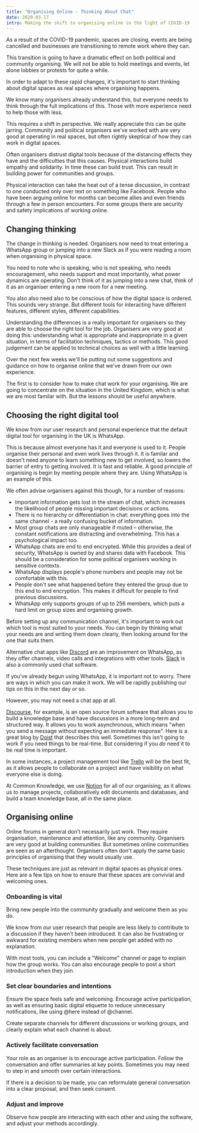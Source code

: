 ```yaml
---
title: "Organising Online - Thinking About Chat"
date: 2020-03-17
intro: Making the shift to organising online in the light of COVID-19
---
```

As a result of the COVID-19 pandemic, spaces are closing, events are being cancelled and businesses are transitioning to remote work where they can. 

This transition is going to have a dramatic effect on both political and community organising. We will not be able to hold meetings and events, let alone lobbies or protests for quite a while.

In order to adapt to these rapid changes, it's important to start thinking about digital spaces as real spaces where organising happens.

We know many organisers already understand this, but everyone needs to think through the full implications of this. Those with more experience need to help those with less.

This requires a shift in perspective. We really appreciate this can be quite jarring. Community and political organisers we've worked with are very good at operating in real spaces, but often rightly skeptical of how they can work in digital spaces.

Often organisers distrust digital tools because of the distancing effects they have and the difficulties that this causes. Physical interactions build empathy and solidarity. In time these can build trust. This can result in building power for communities and groups. 

Physical interaction can take the heat out of a tense discussion, in contrast to one conducted only over text on something like Facebook. People who have been arguing online for months can become allies and even friends through a few in person encounters. For some groups there are security and safety implications of working online.

## Changing thinking

The change in thinking is needed. Organisers now need to treat entering a WhatsApp group or jumping into a new Slack as if you were reading a room when organising in physical space. 

You need to note who is speaking, who is not speaking, who needs encouragement, who needs support and most importantly, what power dynamics are operating. Don't think of it as jumping into a new chat, think of it as an organiser entering a new room for a new meeting.

You also also need also to be conscious of how the digital space is ordered. This sounds very strange. But different tools for interacting have different features, different styles, different capabilities.

Understanding the differences is a really important for organisers so they are able to choose the right tool for the job. Organisers are very good at doing this: understanding what is appropriate and inappropriate in a given situation, in terms of facilitation techniques, tactics or methods. This good judgement can be applied to technical choices as well with a little learning.

Over the next few weeks we'll be putting out some suggestions and guidance on how to organise online that we've drawn from our own experience. 

The first is to consider how to make chat work for your organising. We are going to concentrate on the situation in the United Kingdom, which is what we are most familar with. But the lessons should be useful anywhere.

## Choosing the right digital tool

We know from our user research and personal experience that the default digital tool for organising in the UK is WhatsApp. 

This is because almost everyone has it and everyone is used to it. People organise their personal and even work lives through it. It is familar and doesn't need anyone to learn something new to get involved, so lowers the barrier of entry to getting involved. It is fast and reliable. A good principle of organising is begin by meeting people where they are. Using WhatsApp is an example of this.

We often advise organisers against this though, for a number of reasons:

- Important information gets lost in the stream of chat, which increases the likelihood of people missing important decisions or actions.
- There is no hierarchy or differentiation in chat: everything goes into the same channel - a really confusing bucket of information.
- Most group chats are only manageable if muted – otherwise, the constant notifications are distracting and overwhelming. This has a psychological impact too.
- WhatsApp chats are end to end encrypted. While this provides a deal of security, WhatsApp is owned by and shares data with Facebook. This should be a consideration for some political organisers working in sensitive contexts.
- WhatsApp displays people's phone numbers and people may not be comfortable with this.
- People don't see what happened before they entered the group due to this end to end encryption. This makes it difficult for people to find previous discussions.
- WhatsApp only supports groups of up to 256 members, which puts a hard limit on group sizes and organising growth.

Before setting up any communication channel, it's important to work out which tool is most suited to your needs. You can begin by thinking what your needs are and writing them down clearly, then looking around for the one that suits them.

Alternative chat apps like [Discord](https://discordapp.com/) are an improvement on WhatsApp, as they offer channels, video calls and integrations with other tools. [Slack](https://slack.com) is also a commonly used chat software.

If you've already begun using WhatsApp, it is important not to worry. There are ways in which you can make it work. We will be rapidly publishing our tips on this in the next day or so.

However, you may not need a chat app at all. 

[Discourse](https://www.discourse.org/), for example, is an open source forum software that allows you to build a knowledge base and have discussions in a more long-term and structured way. It allows you to work asynchronous, which means "when you send a message without expecting an immediate response". Here is a great blog by [Doist](https://doist.com/blog/asynchronous-communication/) that describes this well. Sometimes this isn't going to work if you need things to be real-time. But considering if you *do* need it to be real time is important.

In some instances, a project management tool like [Trello](https://trello.com/) will be the best fit, as it allows people to collaborate on a project and have visibility on what everyone else is doing.

At Common Knowledge, we use [Notion](http://notion.so) for all of our organising, as it allows us to manage projects, collaboratively edit documents and databases, and build a team knowledge base, all in the same place.

## Organising online

Online forums in general don't necessarily just work. They require organisation, maintenance and attention, like any community. Organisers are very good at building communities. But sometimes online communities are seen as an afterthought. Organisers often don't apply the same basic principles of organising that they would usually use.

These techniques are just as relevant in digital spaces as physical ones. Here are a few tips on how to ensure that these spaces are convivial and welcoming ones.

### Onboarding is vital

Bring new people into the community gradually and welcome them as you do.

We know from our user research that people are less likely to contribute to a discussion if they haven't been introduced. It can also be frustrating or awkward for existing members when new people get added with no explanation.

With most tools, you can include a "Welcome" channel or page to explain how the group works. You can also encourage people to post a short introduction when they join.

### Set clear boundaries and intentions

Ensure the space feels safe and welcoming. Encourage active participation, as well as ensuring basic digital etiquette to reduce unnecessary notifications, like using @here instead of @channel.

Create separate channels for different discussions or working groups, and clearly explain what each channel is about.

### Actively facilitate conversation

Your role as an organiser is to encourage active participation. Follow the conversation and offer summaries at key points. Sometimes you may need to step in and smooth over certain interactions.

If there is a decision to be made, you can reformulate general conversation into a clear proposal, and then seek consent.

### Adjust and improve

Observe how people are interacting with each other and using the software, and adjust your methods accordingly.